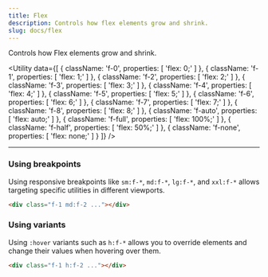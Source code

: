 ```yaml
---
title: Flex
description: Controls how flex elements grow and shrink.
slug: docs/flex
---
```


Controls how Flex elements grow and shrink.

<Utility
  data={[
    {
      className: 'f-0',
      properties: [
        'flex: 0;'
      ]
    },
    {
      className: 'f-1',
      properties: [
        'flex: 1;'
      ]
    },
    {
      className: 'f-2',
      properties: [
        'flex: 2;'
      ]
    },
    {
      className: 'f-3',
      properties: [
        'flex: 3;'
      ]
    },
    {
      className: 'f-4',
      properties: [
        'flex: 4;'
      ]
    },
    {
      className: 'f-5',
      properties: [
        'flex: 5;'
      ]
    },
    {
      className: 'f-6',
      properties: [
        'flex: 6;'
      ]
    },
    {
      className: 'f-7',
      properties: [
        'flex: 7;'
      ]
    },
    {
      className: 'f-8',
      properties: [
        'flex: 8;'
      ]
    },
    {
      className: 'f-auto',
      properties: [
        'flex: auto;'
      ]
    },
    {
      className: 'f-full',
      properties: [
        'flex: 100%;'
      ]
    },
    {
      className: 'f-half',
      properties: [
        'flex: 50%;'
      ]
    },
    {
      className: 'f-none',
      properties: [
        'flex: none;'
      ]
    }
  ]}
/>

---

### Using breakpoints

Using responsive breakpoints like `sm:f-*`, `md:f-*`, `lg:f-*`, and `xxl:f-*` allows targeting specific utilities in different viewports.

```html "md:f-2"
<div class="f-1 md:f-2 ..."></div>
```

### Using variants

Using `:hover` variants such as `h:f-*` allows you to override elements and change their values when hovering over them.

```html "h:f-2"
<div class="f-1 h:f-2 ..."></div>
```
